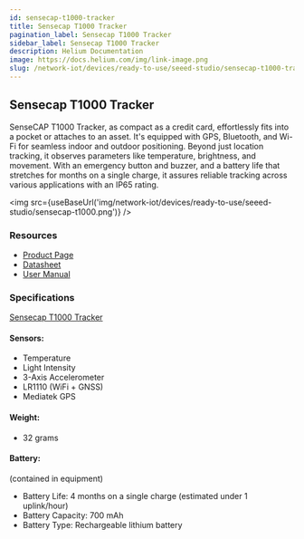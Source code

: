 ```yaml
---
id: sensecap-t1000-tracker
title: Sensecap T1000 Tracker
pagination_label: Sensecap T1000 Tracker
sidebar_label: Sensecap T1000 Tracker
description: Helium Documentation
image: https://docs.helium.com/img/link-image.png
slug: /network-iot/devices/ready-to-use/seeed-studio/sensecap-t1000-tracker
---
```



## Sensecap T1000 Tracker

SenseCAP T1000 Tracker, as compact as a credit card, effortlessly fits into a pocket or attaches to
an asset. It's equipped with GPS, Bluetooth, and Wi-Fi for seamless indoor and outdoor positioning.
Beyond just location tracking, it observes parameters like temperature, brightness, and movement.
With an emergency button and buzzer, and a battery life that stretches for months on a single
charge, it assures reliable tracking across various applications with an IP65 rating.

<img src={useBaseUrl('img/network-iot/devices/ready-to-use/seeed-studio/sensecap-t1000.png')} />

### Resources

- [Product Page](https://wiki.seeedstudio.com/sensecap_t1000_tracker/)
- [Datasheet](https://wiki.seeedstudio.com/T1000_payload/)
- [User Manual](https://wiki.seeedstudio.com/Get_Started_with_SenseCAP_T1000_tracker/)

### Specifications

[Sensecap T1000 Tracker](https://wiki.seeedstudio.com/SenseCAP_T1000_tracker/Introduction/)

#### Sensors:

- Temperature
- Light Intensity
- 3-Axis Accelerometer
- LR1110 (WiFi + GNSS)
- Mediatek GPS

#### Weight:

- 32 grams

#### Battery:

(contained in equipment)

- Battery Life: 4 months on a single charge (estimated under 1 uplink/hour)
- Battery Capacity: 700 mAh
- Battery Type: Rechargeable lithium battery
